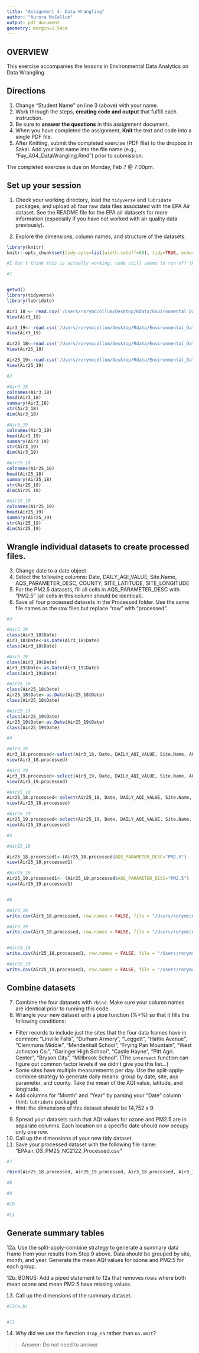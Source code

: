 ```yaml
---
title: "Assignment 4: Data Wrangling"
author: "Aurora McCollum"
output: pdf_document
geometry: margin=2.54cm
---
```


## OVERVIEW

This exercise accompanies the lessons in Environmental Data Analytics on Data Wrangling 

## Directions
1. Change "Student Name" on line 3 (above) with your name.
2. Work through the steps, **creating code and output** that fulfill each instruction.
3. Be sure to **answer the questions** in this assignment document.
4. When you have completed the assignment, **Knit** the text and code into a single PDF file.
5. After Knitting, submit the completed exercise (PDF file) to the dropbox in Sakai. Add your last name into the file name (e.g., "Fay_A04_DataWrangling.Rmd") prior to submission.

The completed exercise is due on Monday, Feb 7 @ 7:00pm.

## Set up your session 
1. Check your working directory, load the `tidyverse` and `lubridate` packages, and upload all four raw data files associated with the EPA Air dataset. See the README file for the EPA air datasets for more information (especially if you have not worked with air quality data previously). 

2. Explore the dimensions, column names, and structure of the datasets. 

```r
library(knitr)
knitr::opts_chunk$set(tidy.opts=list(width.cutoff=60), tidy=TRUE, echo=TRUE)

#I don't think this is actually working, code still seems to run off the page no matter what number I use as the cutoff. I don't understand why, any advice would be appreciated!! 
```


```r
#1


getwd()
library(tidyverse)
library(lubridate)

Air3_18 <- read.csv('/Users/rorymccollum/Desktop/Rdata/Environmental_Data_Analytics_2022/Data/Raw/EPAair_O3_NC2018_raw.csv', stringsAsFactors = TRUE)
View(Air3_18)

Air3_19<- read.csv('/Users/rorymccollum/Desktop/Rdata/Environmental_Data_Analytics_2022/Data/Raw/EPAair_O3_NC2019_raw.csv', stringsAsFactors = TRUE)
View(Air3_19)

Air25_18<-read.csv('/Users/rorymccollum/Desktop/Rdata/Environmental_Data_Analytics_2022/Data/Raw/EPAair_PM25_NC2018_raw.csv', stringsAsFactors = TRUE)
View(Air25_18)

Air25_19<-read.csv('/Users/rorymccollum/Desktop/Rdata/Environmental_Data_Analytics_2022/Data/Raw/EPAair_PM25_NC2019_raw.csv', stringsAsFactors = TRUE)
View(Air25_19)

#2

#Air3_18
colnames(Air3_18)
head(Air3_18)
summary(Air3_18)
str(Air3_18)
dim(Air3_18)

#Air3_19
colnames(Air3_19)
head(Air3_19)
summary(Air3_19)
str(Air3_19)
dim(Air3_19)

#Air25_18
colnames(Air25_18)
head(Air25_18)
summary(Air25_18)
str(Air25_18)
dim(Air25_18)

#Air25_19
colnames(Air25_19)
head(Air25_19)
summary(Air25_19)
str(Air25_19)
dim(Air25_19)

```

## Wrangle individual datasets to create processed files.
3. Change date to a date object
4. Select the following columns: Date, DAILY_AQI_VALUE, Site.Name, AQS_PARAMETER_DESC, COUNTY, SITE_LATITUDE, SITE_LONGITUDE
5. For the PM2.5 datasets, fill all cells in AQS_PARAMETER_DESC with "PM2.5" (all cells in this column should be identical).
6. Save all four processed datasets in the Processed folder. Use the same file names as the raw files but replace "raw" with "processed".

```r
#3

#Air3_18
class(Air3_18$Date)
Air3_18$Date<-as.Date(Air3_18$Date)
class(Air3_18$Date)

#Air3_19
class(Air3_19$Date)
Air3_19$Date<-as.Date(Air3_19$Date)
class(Air3_19$Date)

#Air25_18
class(Air25_18$Date)
Air25_18$Date<-as.Date(Air25_18$Date)
class(Air25_18$Date)

#Air25_19
class(Air25_19$Date)
Air25_19$Date<-as.Date(Air25_19$Date)
class(Air25_19$Date)

#4

#Air3_18
Air3_18.processed<-select(Air3_18, Date, DAILY_AQI_VALUE, Site.Name, AQS_PARAMETER_DESC, COUNTY, SITE_LATITUDE, SITE_LONGITUDE)
view(Air3_18.processed)

#Air3_19
Air3_19.processed<-select(Air3_19, Date, DAILY_AQI_VALUE, Site.Name, AQS_PARAMETER_DESC, COUNTY, SITE_LATITUDE, SITE_LONGITUDE)
view(Air3_19.processed)

#Air25_18
Air25_18.processed<-select(Air25_18, Date, DAILY_AQI_VALUE, Site.Name, AQS_PARAMETER_DESC, COUNTY, SITE_LATITUDE, SITE_LONGITUDE)
view(Air25_18.processed)

#Air25_19
Air25_19.processed<-select(Air25_19, Date, DAILY_AQI_VALUE, Site.Name, AQS_PARAMETER_DESC, COUNTY, SITE_LATITUDE, SITE_LONGITUDE)
view(Air25_19.processed)

#5

#Air25_18

Air25_18.processed1<-(Air25_18.processed$AQS_PARAMETER_DESC="PM2.5")
view(Air25_18.processed1)

#Air25_19
Air25_19.processed1<- (Air25_19.processed$AQS_PARAMETER_DESC="PM2.5")
view(Air25_19.processed1)


#6

#Air3_18
write.csv(Air3_18.processed, row.names = FALSE, file = "/Users/rorymccollum/Desktop/Rdata/Environmental_Data_Analytics_2022/Data/Processed/Air3_18.processed.csv")

#Air3_19
write.csv(Air3_19.processed, row.names = FALSE, file = "/Users/rorymccollum/Desktop/Rdata/Environmental_Data_Analytics_2022/Data/Processed/Air3_19.processed.csv")


#Air25_18
write.csv(Air25_18.processed1, row.names = FALSE, file = "/Users/rorymccollum/Desktop/Rdata/Environmental_Data_Analytics_2022/Data/Processed/Air25_18.processed.csv")

#Air25_19
write.csv(Air25_19.processed1, row.names = FALSE, file = "/Users/rorymccollum/Desktop/Rdata/Environmental_Data_Analytics_2022/Data/Processed/Air25_19.processed.csv")
```


## Combine datasets
7. Combine the four datasets with `rbind`. Make sure your column names are identical prior to running this code. 
8. Wrangle your new dataset with a pipe function (%>%) so that it fills the following conditions: 

* Filter records to include just the sites that the four data frames have in common: "Linville Falls", "Durham Armory", "Leggett", "Hattie Avenue", "Clemmons Middle", "Mendenhall School", "Frying Pan Mountain", "West Johnston Co.", "Garinger High School", "Castle Hayne", "Pitt Agri. Center", "Bryson City", "Millbrook School". (The `intersect` function can figure out common factor levels if we didn't give you this list...)
* Some sites have multiple measurements per day. Use the split-apply-combine strategy to generate daily means: group by date, site, aqs parameter, and county. Take the mean of the AQI value, latitude, and longitude.
* Add columns for "Month" and "Year" by parsing your "Date" column (hint: `lubridate` package)
* Hint: the dimensions of this dataset should be 14,752 x 9.

9. Spread your datasets such that AQI values for ozone and PM2.5 are in separate columns. Each location on a specific date should now occupy only one row.
10. Call up the dimensions of your new tidy dataset.
11. Save your processed dataset with the following file name: "EPAair_O3_PM25_NC2122_Processed.csv"

```r
#7

rbind(Air25_18.processed, Air25_19.processed, Air3_18.processed, Air3_19.processed, deparse.level = 1, make.row.names=TRUE, stringsAsFactors=FALSE, factor.exclude=TRUE)

#8

#9

#10

#11

```


## Generate summary tables
12a. Use the split-apply-combine strategy to generate a summary data frame from your results from Step 9 above. Data should be grouped by site, month, and year. Generate the mean AQI values for ozone and PM2.5 for each group. 

12b. BONUS: Add a piped statement to 12a that removes rows where both mean ozone and mean PM2.5 have missing values. 

13. Call up the dimensions of the summary dataset.


```r
#12(a,b)


#13

```

14. Why did we use the function `drop_na` rather than `na.omit`?

> Answer: Do not need to answer
